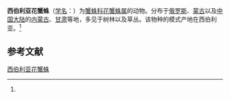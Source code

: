 {{Speciesbox
| name = 西伯利亚花蟹蛛
| status = 
| status_system = 
| image = 
| genus = Xysticus
| species = sibiricus
| authority = (Kulczynski, 1908)<ref name='id14659'>{{cite web| url =http://www.bioinfo.cn/db05/BjdwSpecies.php?action=view&id=14659| title =西伯利亚花蟹蛛| work =《中国动物物种编目数据库》| publisher =中国科学院微生物研究所| author =中国科学院动物研究所| accessdate =2009-04-28| deadurl =yes| archiveurl =https://web.archive.org/web/20160305065542/http://www.bioinfo.cn/db05/BjdwSpecies.php?action=view&id=14659| archivedate =2016-03-05| df =}}</ref>
}}

'''西伯利亚花蟹蛛'''（[[学名|学名]]：{{lang|la|''Xysticus sibiricus''}}）为[[蟹蛛科|蟹蛛科]][[花蟹蛛属|花蟹蛛属]]的动物。分布于[[俄罗斯|俄罗斯]]、[[蒙古|蒙古]]以及[[中国大陆|中国大陆]]的[[内蒙古|内蒙古]]、[[甘肃|甘肃]]等地，多见于树林以及草丛。该物种的模式产地在西伯利亚。<ref name='id14659'/>

== 参考文献 ==
{{reflist}}

{{Wikispecies|Xysticus sibiricus}}
{{Taxonbar|from=Q2584455}}

[[Category:花蟹蛛属|西伯利亚花蟹蛛]]


{{蜘蛛小作品}}